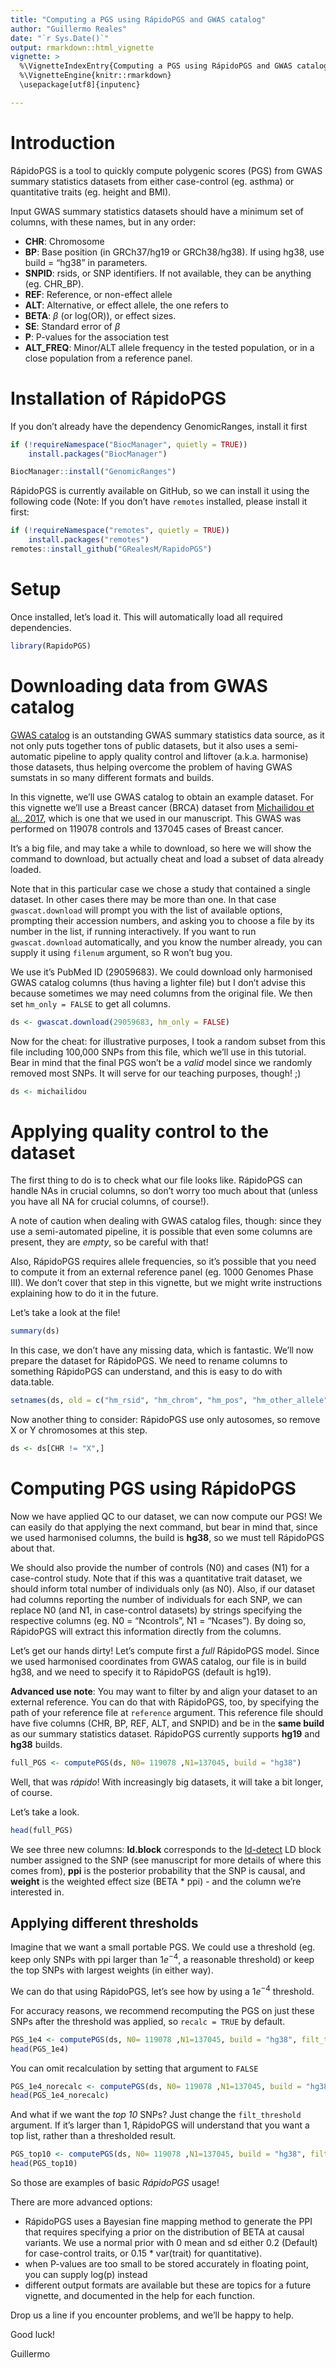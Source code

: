 ```yaml
---
title: "Computing a PGS using RápidoPGS and GWAS catalog"
author: "Guillermo Reales"
date: "`r Sys.Date()`"
output: rmarkdown::html_vignette
vignette: >
  %\VignetteIndexEntry{Computing a PGS using RápidoPGS and GWAS catalog}
  %\VignetteEngine{knitr::rmarkdown}
  \usepackage[utf8]{inputenc}

---
```


# Introduction

RápidoPGS is a tool to quickly compute polygenic scores (PGS) from GWAS summary statistics datasets from either case-control (eg. asthma) or quantitative traits (eg. height and BMI).

Input GWAS summary statistics datasets should have a minimum set of columns, 
with these names, but in any order:

* **CHR**: Chromosome 
* **BP**: Base position (in GRCh37/hg19 or GRCh38/hg38). If using hg38, use build = "hg38" in parameters.
* **SNPID**: rsids, or SNP identifiers. If not available, they can be anything (eg. CHR_BP).
* **REF**: Reference, or non-effect allele
* **ALT**: Alternative, or effect allele, the one \eqn{\beta} refers to
* **BETA**: $\beta$ (or log(OR)), or effect sizes.
* **SE**: Standard error of $\beta$
* **P**: P-values for the association test
* **ALT_FREQ**: Minor/ALT allele frequency in the tested population, or in a close population from a reference panel. <!-- No problem if flipped. -->


# Installation of RápidoPGS

If you don't already have the dependency GenomicRanges, install it first
```r
if (!requireNamespace("BiocManager", quietly = TRUE))
    install.packages("BiocManager")

BiocManager::install("GenomicRanges")
```

RápidoPGS is currently available on GitHub, so we can install it using the following code (Note: If you don't have `remotes` installed, please install it first:

```r
if (!requireNamespace("remotes", quietly = TRUE))
    install.packages("remotes")
remotes::install_github("GRealesM/RapidoPGS")
```

# Setup

Once installed, let's load it. This will automatically load all required dependencies.

```r
library(RapidoPGS)
```

# Downloading data from GWAS catalog

[GWAS catalog](https://www.ebi.ac.uk/gwas/) is an outstanding GWAS summary statistics data source, as it not only puts together tons of public datasets, but it also uses a semi-automatic pipeline to apply quality control and liftover (a.k.a. harmonise) those datasets, thus helping overcome the problem of having GWAS sumstats in so many different formats and builds.

In this vignette, we'll use GWAS catalog to obtain an example dataset. For this vignette we'll use a Breast cancer (BRCA) dataset from [Michailidou et al., 2017](https://www.nature.com/articles/nature24284), which is one that we used in our manuscript. This GWAS was performed on 119078 controls and 137045 cases of Breast cancer.

It's a big file, and may take a while to download, so here we will show the command to download, but actually cheat and load a subset of data already loaded.

Note that in this particular case we chose a study that contained a single dataset. In other cases there may be more than one. In that case `gwascat.download` will prompt you with the list of available options, prompting their accession numbers, and asking you to choose a file by its number in the list, if running interactively. If you want to run `gwascat.download` automatically, and you know the number already, you can supply it using `filenum` argument, so R won't bug you. 

We use it's PubMed ID (29059683). We could download only harmonised GWAS catalog columns (thus having a lighter file) but I don't advise this because sometimes we may need columns from the original file. We then set `hm_only = FALSE` to get all columns.

```r
ds <- gwascat.download(29059683, hm_only = FALSE)
```


Now for the cheat: for illustrative purposes, I took a random subset from this file including 100,000 SNPs from this file, which we'll use in this tutorial. Bear in mind that the final PGS won't be a *valid* model since we randomly removed most SNPs. It will serve for our teaching purposes, though! ;)


```r
ds <- michailidou
```


# Applying quality control to the dataset

The first thing to do is to check what our file looks like. RápidoPGS can handle NAs in crucial columns, so don't worry too much about that (unless you have all NA for crucial columns, of course!).

A note of caution when dealing with GWAS catalog files, though: since they use a semi-automated pipeline, it is possible that even some columns are present, they are *empty*, so be careful with that! 

Also, RápidoPGS requires allele frequencies, so it's possible that you need to compute it from an external reference panel (eg. 1000 Genomes Phase III). We don't cover that step in this vignette, but we might write instructions explaining how to do it in the future.

Let's take a look at the file!

```r
summary(ds)
```
In this case, we don't have any missing data, which is fantastic. We'll now prepare the dataset for RápidoPGS. We need to rename columns to something RápidoPGS can understand, and this is easy to do with data.table.

```r
setnames(ds, old = c("hm_rsid", "hm_chrom", "hm_pos", "hm_other_allele", "hm_effect_allele", "hm_beta", "hm_effect_allele_frequency", "standard_error", "p_value"), new=c("SNPID","CHR", "BP","REF", "ALT", "BETA", "ALT_FREQ", "SE", "P"))
```

Now another thing to consider: RápidoPGS use only autosomes, so remove X or Y chromosomes at this step.

```r
ds <- ds[CHR != "X",]
```


# Computing PGS using RápidoPGS

Now we have applied QC to our dataset, we can now compute our PGS!
We can easily do that applying the next command, but bear in mind that, since we used harmonised columns, the build is **hg38**, so we must tell RápidoPGS about that.

We should also provide the number of controls (N0) and cases (N1) for a case-control study.
Note that if this was a quantitative trait dataset, we should inform total number of individuals only (as N0). Also, if our dataset had columns reporting the number of individuals for each SNP, we can replace N0 (and N1, in case-control datasets) by strings specifying the respective columns (eg. N0 = "Ncontrols", N1 = "Ncases"). By doing so, RápidoPGS will extract this information directly from the columns.

Let's get our hands dirty! Let's compute first a *full* RápidoPGS model. 
Since we used harmonised coordinates from GWAS catalog, our file is in build hg38, and we need to specify it to RápidoPGS (default is hg19). 

**Advanced use note**: You may want to filter by and align your dataset to an external reference. You can do that with RápidoPGS, too, by specifying the path of your reference file at `reference` argument. This reference file should have five columns (CHR, BP, REF, ALT, and SNPID) and be in the **same build** as our summary statistics dataset. RápidoPGS currently supports **hg19** and **hg38** builds.

```r
full_PGS <- computePGS(ds, N0= 119078 ,N1=137045, build = "hg38")
```

Well, that was *rápido*! With increasingly big datasets, it will take a bit longer, of course.

Let's take a look.

```r
head(full_PGS)
```

We see three new columns: **ld.block** corresponds to the [ld-detect](https://www.ncbi.nlm.nih.gov/pmc/articles/PMC4731402/) LD block number assigned to the SNP (see manuscript for more details of where this comes from), **ppi** is the posterior probability that the SNP is causal, and **weight** is the weighted effect size (BETA * ppi) - and the column we're interested in.


## Applying different thresholds

Imagine that we want a small portable PGS.  We could use a threshold (eg. keep only SNPs with ppi larger than $1e^{-4}$, a reasonable threshold) or keep the top SNPs with largest weights (in either way).

We can do that using RápidoPGS, let's see how by using a $1e^{-4}$ threshold.

For accuracy reasons, we recommend recomputing the PGS on just these SNPs after the threshold was applied, so `recalc = TRUE` by default. 

```r
PGS_1e4 <- computePGS(ds, N0= 119078 ,N1=137045, build = "hg38", filt_threshold = 1e-4)
head(PGS_1e4)
```

You can omit recalculation by setting that argument to `FALSE`

```r
PGS_1e4_norecalc <- computePGS(ds, N0= 119078 ,N1=137045, build = "hg38", filt_threshold = 1e-4, recalc = FALSE)
head(PGS_1e4_norecalc)
```

And what if we want the *top 10* SNPs? Just change the `filt_threshold` argument. If it's larger than 1, RápidoPGS will understand that you want a top list, rather than a thresholded result.

```r
PGS_top10 <- computePGS(ds, N0= 119078 ,N1=137045, build = "hg38", filt_threshold = 10)
head(PGS_top10)
```

So those are examples of basic *RápidoPGS* usage!

There are more advanced options:

* RápidoPGS uses a Bayesian fine mapping method to generate the PPI that requires specifying a prior on the distribution of BETA at causal variants. We use a normal prior with 0 mean and sd either 0.2 (Default) for case-control traits, or 0.15 * var(trait) for quantitative).
* when P-values are too small to be stored accurately in floating point, you can supply log(p) instead
* different output formats are available
but these are topics for a future vignette, and documented in the help for each function.

Drop us a line if you encounter problems, and we'll be happy to help.

Good luck!


Guillermo
